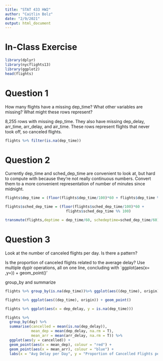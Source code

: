 ```yaml
---
title: "STAT 433 HW2"
author: "Caitlin Bolz"
date: "2/9/2021"
output: html_document
---
```


# In-Class Exercise
```r
library(dplyr)
library(nycflights13)
library(ggplot2)
head(flights)
```


# Question 1
How many flights have a missing dep_time? What other variables are missing? What might these rows represent?

8,255 rows with missing dep_time. They also have missing dep_delay, arr_time, arr_delay, and air_time. These rows represent flights that never took off, so canceled flights.
```r
flights %>% filter(is.na(dep_time))
```


# Question 2
Currently dep_time and sched_dep_time are convenient to look at, but hard to compute with because they’re not really continuous numbers. Convert them to a more convenient representation of number of minutes since midnight.

```r
flights$dep_time = (floor(flights$dep_time/100)*60 + flights$dep_time %% 100)

flights$sched_dep_time = (floor(flights$sched_dep_time/100)*60 + 
                            flights$sched_dep_time %% 100)
```

```r
transmute(flights,deptime = dep_time/60, schedeptime=sched_dep_time/60)
```



# Question 3
Look at the number of canceled flights per day. Is there a pattern? 

Is the proportion of canceled flights related to the average delay? Use multiple dyplr operations, all on one line, concluding with `ggplot(aes(x= ,y=)) + geom_point()’

group_by and summarize
```r
flights %>% group_by(is.na(dep_time))%>% ggplot(aes((dep_time), origin)) + geom_point()

flights %>% ggplot(aes((dep_time), origin)) + geom_point()

flights %>% ggplot(aes(x = dep_delay, y = is.na(dep_time)))
```





```r
flights %>%
  group_by(day) %>%
  summarise(cancelled = mean(is.na(dep_delay)),
            mean_dep = mean(dep_delay, na.rm = T),
            mean_arr = mean(arr_delay, na.rm = T)) %>%
  ggplot(aes(y = cancelled)) +
  geom_point(aes(x = mean_dep), colour = "red") +
  geom_point(aes(x = mean_arr), colour = "blue") +
  labs(x = "Avg Delay per Day", y = "Proportion of Cancelled Flights per Day", title = "Average Delay vs Cancelled Flights")
```

